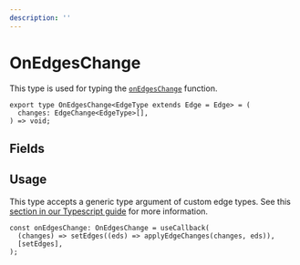 ```yaml
---
description: ''
---
```


# OnEdgesChange

This type is used for typing the [`onEdgesChange`](/api-reference/react-flow#on-edges-change) function.

```tsx
export type OnEdgesChange<EdgeType extends Edge = Edge> = (
  changes: EdgeChange<EdgeType>[],
) => void;
```

## Fields

<APIDocs typeName="OnEdgesChange" />

## Usage

This type accepts a generic type argument of custom edge types. See this
[section in our Typescript guide](/learn/advanced-use/typescript#nodetype-edgetype-unions) for more information.

```tsx
const onEdgesChange: OnEdgesChange = useCallback(
  (changes) => setEdges((eds) => applyEdgeChanges(changes, eds)),
  [setEdges],
);
```
